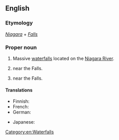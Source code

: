 ==English==
{{wikipedia}}

===Etymology===
''[[Niagara]]'' + ''[[falls|Falls]]''

===Proper noun===
{{en-proper noun|head=[[Niagara]] [[falls|Falls]]}}

# Massive [[waterfall]]s located on the [[Niagara River]].
# {{place|en|city|s/New York}} near the Falls.
# {{place|en|city|p/Ontario}} near the Falls.

====Translations====
{{trans-top|waterfalls}}
* Finnish: {{t|fi|[[Niagaran]] [[putoukset]]|p}}
* French: {{t|fr|chutes du Niagara|f-p}}
* German: {{t|de|Niagarafälle|m-p}}
{{trans-mid}}
* Japanese: {{t|ja|ナイアガラの滝|tr=naiagaranotaki}}
{{trans-bottom}}

[[Category:en:Waterfalls]]